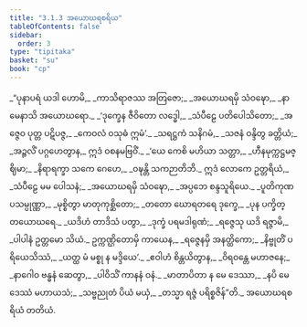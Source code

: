 ```yaml
---
title: "3.1.3 အယောဃရစရိယ"
tableOfContents: false
sidebar:
  order: 3
type: "tipitaka"
basket: "su"
book: "cp"
---
```



<DynamicBreadcrumb />

<Division number="24" book="cp">

<Paragraph number="294" type="verses" book="cp">
_“ပုနာပရံ ယဒါ ဟောမိ,_  
_ကာသိရာဇဿ အတြဇော;_  
_အယောဃရမှိ သံဝဍ္ဎော,_  
_နာမေနာသိ အယောဃရော._  

</Paragraph>

</Division>
<Division number="25" book="cp">

<Paragraph number="295" type="verses" book="cp">
_‘ဒုက္ခေန ဇီဝိတော လဒ္ဓေါ,_  
_သံပီဠေ ပတိပေါသိတော;_  
_အဇ္ဇေဝ ပုတ္တ ပဋိပဇ္ဇ,_  
_ကေဝလံ ဝသုဓံ ဣမံ’._  

</Paragraph>

</Division>
<Division number="26" book="cp">

<Paragraph number="296" type="verses" book="cp">
_သရဋ္ဌကံ သနိဂမံ,_  
_သဇနံ ဝန္ဒိတွ ခတ္တိယံ;_  
_အဉ္ဇလိံ ပဂ္ဂဟေတွာန,_  
ဣဒံ ဝစနမဗြဝိံ._  

</Paragraph>

</Division>
<Division number="27" book="cp">

<Paragraph number="297" type="verses" book="cp">
_‘ယေ ကေစိ မဟိယာ သတ္တာ,_  
_ဟီနမုက္ကဋ္ဌမဇ္ဈိမာ;_  
_နိရာရက္ခာ သကေ ဂေဟေ,_  
_ဝဍ္ဎန္တိ သကဉာတိဘိ._  

</Paragraph>

</Division>
<Division number="28" book="cp">

<Paragraph number="298" type="verses" book="cp">
ဣဒံ လောကေ ဥတ္တရိယံ,_  
_သံပီဠေ မမ ပေါသနံ;_  
_အယောဃရမှိ သံဝဍ္ဎော,_  
_အပ္ပဘေ စန္ဒသူရိယေ._  

</Paragraph>

</Division>
<Division number="29" book="cp">

<Paragraph number="299" type="verses" book="cp">
_ပူတိကုဏပသမ္ပုဏ္ဏာ,_  
_မုစ္စိတွာ မာတုကုစ္ဆိတော;_  
_တတော ဃောရတရေ ဒုက္ခေ,_  
_ပုန ပက္ခိတ္တယောဃရေ._  

</Paragraph>

</Division>
<Division number="30" book="cp">

<Paragraph number="300" type="verses" book="cp">
_ယဒိဟံ တာဒိသံ ပတွာ,_  
_ဒုက္ခံ ပရမဒါရုဏံ;_  
_ရဇ္ဇေသု ယဒိ ရဇ္ဇာမိ,_  
_ပါပါနံ ဥတ္တမော သိယံ._  

</Paragraph>

</Division>
<Division number="31" book="cp">

<Paragraph number="301" type="verses" book="cp">
ဥက္ကဏ္ဌိတောမှိ ကာယေန,_  
_ရဇ္ဇေနမှိ အနတ္ထိကော;_  
_နိဗ္ဗုတိံ ပရိယေသိဿံ,_  
_ယတ္ထ မံ မစ္စု န မဒ္ဒိယေ’._  

</Paragraph>

</Division>
<Division number="32" book="cp">

<Paragraph number="302" type="verses" book="cp">
_ဧဝါဟံ စိန္တယိတွာန,_  
_ဝိရဝန္တေ မဟာဇနေ;_  
_နာဂေါဝ ဗန္ဓနံ ဆေတွာ,_  
_ပါဝိသိံ ကာနနံ ဝနံ._  

</Paragraph>

</Division>
<Division number="33" book="cp">

<Paragraph number="303" type="verses" book="cp">
_မာတာပိတာ န မေ ဒေဿာ,_  
_နပိ မေ ဒေဿံ မဟာယသံ;_  
_သဗ္ဗညုတံ ပိယံ မယှံ,_  
_တသ္မာ ရဇ္ဇံ ပရိစ္စဇိန်”တိ._  


</Paragraph>
</Division>

<Paragraph number="304" type="center" book="cp">
အယောဃရစရိယံ တတိယံ.
</Paragraph>